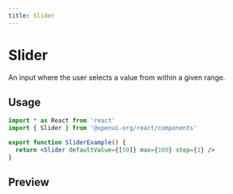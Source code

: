 ```yaml
---
title: Slider
---
```



# Slider

An input where the user selects a value from within a given range.

## Usage

```jsx
import * as React from 'react'
import { Slider } from '@openui-org/react/components'

export function SliderExample() {
  return <Slider defaultValue={[50]} max={100} step={1} />
}
```

## Preview

<Preview>
  <Slider defaultValue={[50]} max={100} step={1} />
</Preview>
